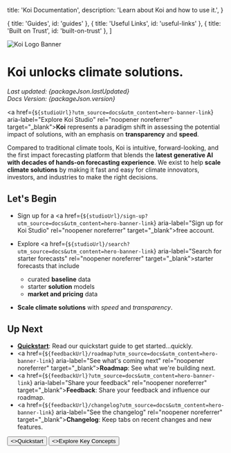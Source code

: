 

  title: 'Koi Documentation',
  description:
    'Learn about Koi and how to use it.',
}

  { title: 'Guides', id: 'guides' },
  { title: 'Useful Links', id: 'useful-links' },
  { title: 'Built on Trust', id: 'built-on-trust' },
]

<HeroPattern />

<Image
  src={koiLogoBanner}
  alt="Koi Logo Banner"
  className="w-full mt-0"
/>

# Koi unlocks climate solutions.

*Last updated: {packageJson.lastUpdated}*<br />
*Docs Version: {packageJson.version}*

<a href={`${studioUrl}?utm_source=docs&utm_content=hero-banner-link`} aria-label="Explore Koi Studio" rel="noopener noreferrer" target="_blank"><strong>Koi</strong></a>
represents a paradigm shift in assessing the potential impact of solutions, with an
emphasis on **transparency** and **speed**.

Compared to traditional climate tools, Koi is intuitive, forward-looking, and the first
impact forecasting platform that blends the **latest generative AI with decades of hands-on forecasting experience**.
We exist to help **scale climate solutions** by making it fast and easy for climate innovators, investors, and industries to make the right decisions.

## Let's Begin

- Sign up for a <a href={`${studioUrl}/sign-up?utm_source=docs&utm_content=hero-banner-link`} aria-label="Sign up for Koi Studio" rel="noopener noreferrer" target="_blank">free account</a>.
- Explore <a href={`${studioUrl}/search?utm_source=docs&utm_content=hero-banner-link`} aria-label="Search for starter forecasts" rel="noopener noreferrer" target="_blank">starter forecasts</a>
that include
  - curated **baseline** data
  - starter **solution** models
  - **market and pricing** data

- **Scale climate solutions** with *speed* and *transparency*.

## Up Next

- [**Quickstart**](/docs/quickstart): Read our quickstart guide to get started...quickly.
- <a href={`${feedbackUrl}/roadmap?utm_source=docs&utm_content=hero-banner-link`} aria-label="See what's coming next" rel="noopener noreferrer" target="_blank"><strong>Roadmap</strong></a>: See what we're building next.
- <a href={`${feedbackUrl}?utm_source=docs&utm_content=hero-banner-link`} aria-label="Share your feedback" rel="noopener noreferrer" target="_blank"><strong>Feedback</strong></a>: Share your feedback and influence our roadmap.
- <a href={`${feedbackUrl}/changelog?utm_source=docs&utm_content=hero-banner-link`} aria-label="See the changelog" rel="noopener noreferrer" target="_blank"><strong>Changelog</strong></a>: Keep tabs on recent changes and new features.

<div className="not-prose mb-16 mt-6 flex gap-3">
  <Button href="/docs/quickstart" arrow="right">
    <>Quickstart</>
  </Button>
  <Button href="/docs/key-concepts" variant="outline">
    <>Explore Key Concepts</>
  </Button>
</div>


<Guides />

<UsefulLinks />

<BuiltOnTrust />

<Callouts />
